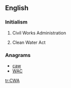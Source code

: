 ==English==
{{wikipedia}}
===Initialism===
{{head|en|initialism}}
# {{context|US|lang=en}} Civil Works Administration
# {{context|US|lang=en}} Clean Water Act

===Anagrams===
* [[caw#English|caw]]
* [[WAC#English|WAC]]

[[tr:CWA]]